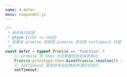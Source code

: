 ```yaml
---
name: 4.defer
menu: component.js
---
```


```js
/**
 * 异步执行回调
 * @type {(cb) => void}
 * 如果有 promise 则是否 promise 否则用 setTimeout 代替
 */
const defer = typeof Promise == 'function' ? 
    // promise 的 then 方法是微任务会异步执行
    Promise.prototype.then.bind(Promise.resolve()) : 
    // setTimeout 是宏任务会在微任务清空后执行
    setTimeout;
```